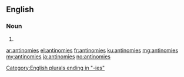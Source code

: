 ==English==

===Noun===
{{head|en}}

# {{plural of|antinomy}}

[[Category:English plurals ending in "-ies"]]

[[ar:antinomies]]
[[el:antinomies]]
[[fr:antinomies]]
[[ku:antinomies]]
[[mg:antinomies]]
[[my:antinomies]]
[[ja:antinomies]]
[[no:antinomies]]